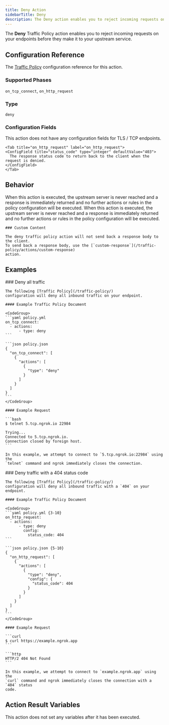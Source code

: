 ```yaml
---
title: Deny Action
sidebarTitle: Deny
description: The Deny action enables you to reject incoming requests on your endpoints before they make it to your upstream service.
---
```




The **Deny** Traffic Policy action enables you to reject incoming requests on
your endpoints before they make it to your upstream service.

## Configuration Reference

The [Traffic Policy](/traffic-policy/) configuration
reference for this action.

### Supported Phases

`on_tcp_connect`, `on_http_request`

### Type

`deny`

### Configuration Fields

<Tabs>
	<Tab title="on_tcp_connect" label="on_tcp_connect">
    <Note>This action does not have any configuration fields for TLS / TCP endpoints.</Note>
	</Tab>

    <Tab title="on_http_request" label="on_http_request">
    <ConfigField title="status_code" type="integer" defaultValue="403">
      The response status code to return back to the client when the request is denied.
    </ConfigField>
    </Tab>

</Tabs>

## Behavior

<Tabs>
  <Tab title="on_tcp_connect" label="on_tcp_connect">
    When this action is executed, the upstream server is never reached and a
    response is immediately returned and no further actions or rules in the policy
    configuration will be executed.
  </Tab>

  <Tab title="on_http_request" label="on_http_request">
    When this action is executed, the upstream server is never reached and a
    response is immediately returned and no further actions or rules in the policy
    configuration will be executed.

    ### Custom Content

    The deny traffic policy action will not send back a response body to the client.
    To send back a response body, use the [`custom-response`](/traffic-policy/actions/custom-response)
    action.

  </Tab>
</Tabs>

## Examples

<Tabs>
  <Tab title="on_tcp_connect" label="on_tcp_connect">
    ### Deny all traffic

    The following [Traffic Policy](/traffic-policy/)
    configuration will deny all inbound traffic on your endpoint.

    #### Example Traffic Policy Document

    <CodeGroup>
    ```yaml policy.yml
    on_tcp_connect:
      - actions:
          - type: deny
    ```

    ```json policy.json
    {
      "on_tcp_connect": [
        {
          "actions": [
            {
              "type": "deny"
            }
          ]
        }
      ]
    }
    ```
    </CodeGroup>

    #### Example Request

    ```bash
    $ telnet 5.tcp.ngrok.io 22984

    Trying...
    Connected to 5.tcp.ngrok.io.
    Connection closed by foreign host.
    ```

    In this example, we attempt to connect to `5.tcp.ngrok.io:22984` using the
    `telnet` command and ngrok immediately closes the connection.

  </Tab>

  <Tab title="on_http_request" label="on_http_request">
    ### Deny traffic with a 404 status code

    The following [Traffic Policy](/traffic-policy/)
    configuration will deny all inbound traffic with a `404` on your endpoint.

    #### Example Traffic Policy Document

    <CodeGroup>
    ```yaml policy.yml {3-10}
    on_http_request:
      - actions:
          - type: deny
            config:
              status_code: 404
    ```

    ```json policy.json {5-10}
    {
      "on_http_request": [
        {
          "actions": [
            {
              "type": "deny",
              "config": {
                "status_code": 404
              }
            }
          ]
        }
      ]
    }
    ```
    </CodeGroup>

    #### Example Request

    ```curl
    $ curl https://example.ngrok.app
    ```

    ```http
    HTTP/2 404 Not Found
    ```

    In this example, we attempt to connect to `example.ngrok.app` using the
    `curl` command and ngrok immediately closes the connection with a `404` status
    code.

  </Tab>
</Tabs>

## Action Result Variables

<ActionVariablesDescription />

<Note>This action does not set any variables after it has been executed.</Note>
